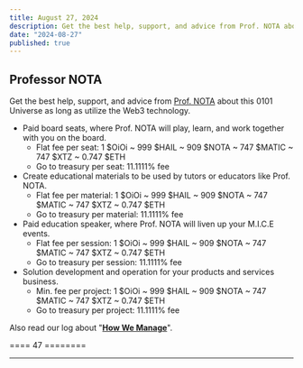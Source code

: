 ```yaml
---
title: August 27, 2024
description: Get the best help, support, and advice from Prof. NOTA about this 0101 Universe as long as utilize the Web3 technology.
date: "2024-08-27"
published: true
---
```


## Professor NOTA

Get the best help, support, and advice from [Prof. NOTA](/profile/nota) about this 0101 Universe as long as utilize the Web3 technology.

- Paid board seats, where Prof. NOTA will play, learn, and work together with you on the board.
    - Flat fee per seat: 1 $OiOi ~ 999 $HAIL ~ 909 $NOTA ~ 747 $MATIC ~ 747 $XTZ ~ 0.747 $ETH
    - Go to treasury per seat: 11.1111% fee
- Create educational materials to be used by tutors or educators like Prof. NOTA.
    - Flat fee per material: 1 $OiOi ~ 999 $HAIL ~ 909 $NOTA ~ 747 $MATIC ~ 747 $XTZ ~ 0.747 $ETH
    - Go to treasury per material: 11.1111% fee
- Paid education speaker, where Prof. NOTA will liven up your M.I.C.E events.
    - Flat fee per session: 1 $OiOi ~ 999 $HAIL ~ 909 $NOTA ~ 747 $MATIC ~ 747 $XTZ ~ 0.747 $ETH
    - Go to treasury per session: 11.1111% fee
- Solution development and operation for your products and services business.
    - Min. fee per project: 1 $OiOi ~ 999 $HAIL ~ 909 $NOTA ~ 747 $MATIC ~ 747 $XTZ ~ 0.747 $ETH
    - Go to treasury per project: 11.1111% fee

Also read our log about "**[How We Manage](/loggers/20240824)**".

==== 47 ========

---